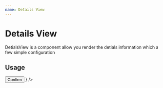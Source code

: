 ```yaml
---
name: Details View
---
```



# Details View

DetialsView is a component allow you render the detials information which a few simple configuration

<Props of={DetailsView} />

## Usage

<Playground>
  <DetailsView
    header={{ title: 'Product Infomation' }}
    footer={
      <div style={{ textAlign: 'right' }}>
        <Button>Confirm</Button>
      </div>
    }
  />
</Playground>
